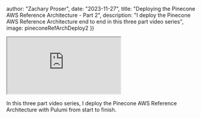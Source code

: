 


  author: "Zachary Proser",
  date: "2023-11-27",
  title: "Deploying the Pinecone AWS Reference Architecture - Part 2",
  description: "I deploy the Pinecone AWS Reference Architecture end to end in this three part video series",
  image: pineconeRefArchDeploy2
})


<iframe 
  className="youtube-video"
  src="https://www.youtube.com/embed/X17MJe9OU7k"
  title="YouTube video player" 
  allow="fullscreen;">
</iframe>

In this three part video series, I deploy the Pinecone AWS Reference Architecture with Pulumi from start to finish.
